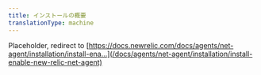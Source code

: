 ```yaml
---
title: インストールの概要
translationType: machine
---
```


Placeholder, redirect to [https://docs.newrelic.com/docs/agents/net-agent/installation/install-ena...](/docs/agents/net-agent/installation/install-enable-new-relic-net-agent)